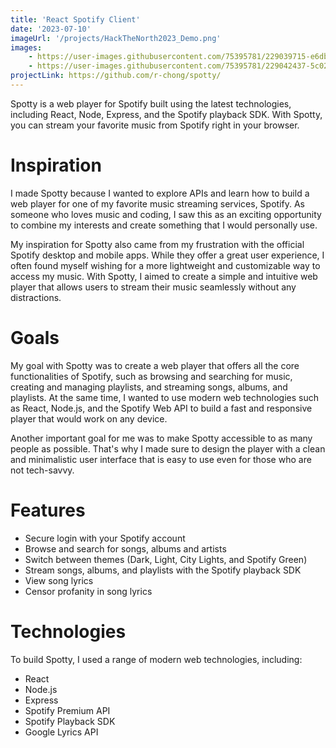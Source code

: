```yaml
---
title: 'React Spotify Client'
date: '2023-07-10'
imageUrl: '/projects/HackTheNorth2023_Demo.png'
images:
    - https://user-images.githubusercontent.com/75395781/229039715-e6db7031-9501-453c-993b-e2e68437a81b.gif
    - https://user-images.githubusercontent.com/75395781/229042437-5c028cd3-38fb-4725-b162-f74ed46ceab0.png
projectLink: https://github.com/r-chong/spotty/
---
```


Spotty is a web player for Spotify built using the latest technologies, including React, Node, Express, and the Spotify playback SDK. With Spotty, you can stream your favorite music from Spotify right in your browser.

# Inspiration

I made Spotty because I wanted to explore APIs and learn how to build a web player for one of my favorite music streaming services, Spotify. As someone who loves music and coding, I saw this as an exciting opportunity to combine my interests and create something that I would personally use.

My inspiration for Spotty also came from my frustration with the official Spotify desktop and mobile apps. While they offer a great user experience, I often found myself wishing for a more lightweight and customizable way to access my music. With Spotty, I aimed to create a simple and intuitive web player that allows users to stream their music seamlessly without any distractions.

# Goals

My goal with Spotty was to create a web player that offers all the core functionalities of Spotify, such as browsing and searching for music, creating and managing playlists, and streaming songs, albums, and playlists. At the same time, I wanted to use modern web technologies such as React, Node.js, and the Spotify Web API to build a fast and responsive player that would work on any device.

Another important goal for me was to make Spotty accessible to as many people as possible. That's why I made sure to design the player with a clean and minimalistic user interface that is easy to use even for those who are not tech-savvy.

# Features

-   Secure login with your Spotify account
-   Browse and search for songs, albums and artists
-   Switch between themes (Dark, Light, City Lights, and Spotify Green)
-   Stream songs, albums, and playlists with the Spotify playback SDK
-   View song lyrics
-   Censor profanity in song lyrics

# Technologies

To build Spotty, I used a range of modern web technologies, including:

-   React
-   Node.js
-   Express
-   Spotify Premium API
-   Spotify Playback SDK
-   Google Lyrics API

